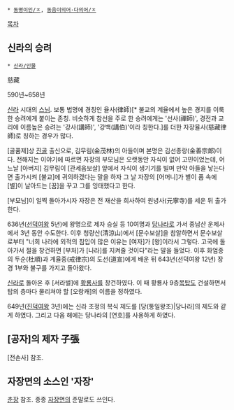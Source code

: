  * [[동명이인/ㅈ]], [[동음이의어·다의어/ㅈ]]

[[목차]]
== 신라의 승려 ==
 * [[신라/인물]]

慈藏

590년~658년

[[신라]] 시대의 [[스님]]. 보통 법명에 경칭인 율사(律師)[* 불교의 계율에서 높은 경지를 이룩한 승려에게 붙이는 존칭. 비슷하게 참선을 주로 한 승려에게는 '선사(禪師)', 경전과 교리에 이름높은 승려는 '강사(講師)', '강백(講伯)'이라 칭한다.]를 더한 자장율사(慈藏律師)로 칭하는 경우가 많다.

[골품제]상 [[진골]] 출신으로, 김무림(金茂林)의 아들이며 본명은 김선종랑(金善宗郞)이다. 전해지는 이야기에 따르면 자장의 부모님은 오랫동안 자식이 없어 고민이었는데, 어느날 [아버지] 김무림이 [관세음보살] 앞에서 자식이 생기기를 빌며 만약 아들을 낳는다면 출가시켜 [불교]에 귀의하겠다는 말을 하자 그 날 자장의 [어머니]가 별이 품 속에 [별]이 날아드는 [꿈]을 꾸고 그를 잉태했다고 한다.

[부모님]이 일찍 돌아가시자 자장은 전 재산을 희사하여 원녕사(元寧寺)를 세운 뒤 출가한다.

636년([[선덕여왕]] 5년)에 왕명으로 제자 승실 등 10여명과 [[당(통일왕조)|당]]나라로 가서 종남산 운제사에서 3년 동안 수도한다. 이후 청량산(清涼山)에서 [문수보살]을 참알하면서 문수보살로부터 "너희 나라에 외적의 침입이 많은 이유는 [여자]가 [왕]이라서 그렇다. 고국에 돌아가서 절을 창건하면 [부처]가 [나라]를 지켜줄 것이다"라는 말을 들었다. 이후 화엄종의 두순(杜順)과 계율종(戒律宗)의 도선(道宣)에게 배운 뒤 643년(선덕여왕 12년) 장경 1부와 불구를 가지고 돌아왔다.

[[신라]]로 돌아온 후 [서라벌]에 [[황룡사]]를 창건하였다. 이 때 황룡사 9층[[목탑]]도 건설하면서 탑의 층마다 물리쳐야 할 [오랑캐]의 이름을 정하였다.

649년([[진덕여왕]] 3년)에는 신라 조정의 복식 제도를 [당(통일왕조)|당나라]의 제도와 같게 하였다. 그리고 다음 해에는 당나라의 [연호]를 사용하게 하였다.

== [공자]의 제자 子張 ==
[전손사] 참조.

== 자장면의 소스인 '자장' ==
[[춘장]] 참조. 종종 [[자장면]]의 준말로도 쓰인다.
